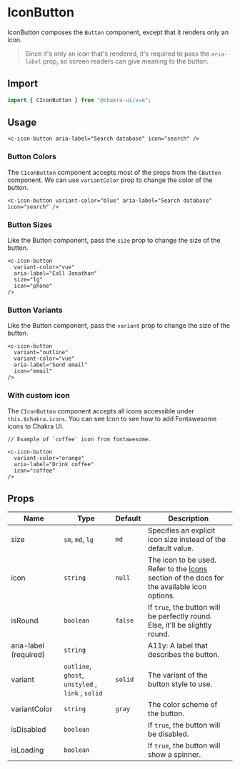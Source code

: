 
<SEO
  title="IconButton"
  description="Use the IconButton to make buttons that display icons that are clickable"
/>

# IconButton

IconButton composes the `Button` component, except that it renders only an icon.

> Since it's only an icon that's rendered, it's required to pass the
> `aria-label` prop, so screen readers can give meaning to the button.

<carbon-ad />

## Import

```js
import { CIconButton } from "@chakra-ui/vue";
```

## Usage

```vue live=true
<c-icon-button aria-label="Search database" icon="search" />
```

### Button Colors

The `CIconButton` component accepts most of the props from the `CButton` component.
We can use `variantColor` prop to change the color of the button.

```vue live=true
<c-icon-button variant-color="blue" aria-label="Search database" icon="search" />
```

### Button Sizes

Like the Button component, pass the `size` prop to change the size of the
button.

```vue live=true
<c-icon-button
  variant-color="vue"
  aria-label="Call Jonathan"
  size="lg"
  icon="phone"
/>
```

### Button Variants

Like the Button component, pass the `variant` prop to change the size of
the button.

```vue live=true
<c-icon-button
  variant="outline"
  variant-color="vue"
  aria-label="Send email"
  icon="email"
/>
```

### With custom icon

The `CIconButton` component accepts all icons accessible under `this.$chakra.icons`. You can
see <nuxt-link to="/icon#using-an-icon-library">Icon</nuxt-link> to see how to add Fontawesome icons
to Chakra UI.

```vue live=true
// Example of `coffee` icon from fontawesome.

<c-icon-button
  variant-color="orange"
  aria-label="Drink coffee"
  icon="coffee"
/>
```

## Props

| Name                  | Type                                              | Default | Description                                                                                           |
| --------------------- | ------------------------------------------------- | ------- | ----------------------------------------------------------------------------------------------------- |
| size                  | `sm`, `md`, `lg`                                  | `md`    | Specifies an explicit icon size instead of the default value.                                         |
| icon                  | `string`                                          | `null`  | The icon to be used. Refer to the [Icons](/icon/) section of the docs for the available icon options. |
| isRound               | `boolean`                                         | `false` | If `true`, the button will be perfectly round. Else, it'll be slightly round.                         |
| aria-label (required) | `string`                                          |         | A11y: A label that describes the button.                                                              |
| variant               | `outline`, `ghost`, `unstyled` , `link` , `solid` | `solid` | The variant of the button style to use.                                                               |
| variantColor          | `string`                                          | `gray`  | The color scheme of the button.                                                                       |
| isDisabled            | `boolean`                                         |         | If `true`, the button will be disabled.                                                               |
| isLoading             | `boolean`                                         |         | If `true`, the button will show a spinner.                                                            |
